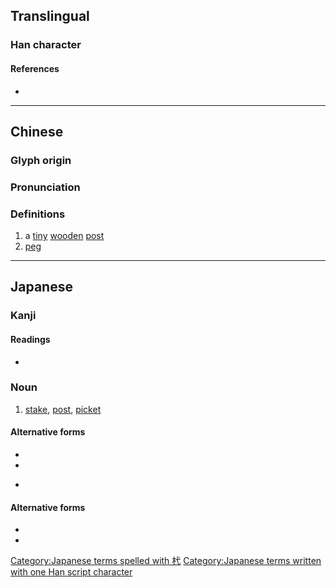 {{character info/new}}
==Translingual==

===Han character===
{{Han char|rn=75|rad=木|as=03|sn=7|four=43940|canj=DIP|ids=⿰木弋}}

====References====
* {{Han ref|kx=0512.050|dkj=14473|dj=0897.010|hdz=21160.020|uh=6759|ud=26457|bh=CB40|bd=52032}}

----

==Chinese==
{{zh-forms}}

===Glyph origin===
{{Han etym}}

===Pronunciation===
{{zh-pron
|m=yì
|c=jik6
|mc=y
|oc=y
|ma=
|cat=n
}}

===Definitions===
{{zh-hanzi}}

# a [[tiny]] [[wooden]] [[post]]
# [[peg]]

----

==Japanese==

===Kanji===
{{ja-kanji|grade=|rs=木03}}

====Readings====
* {{ja-readings|on=[[よく]] (yoku)|kun=[[くい]] (kui)}}

===Noun===
{{ja-noun|くい}}

# [[stake]], [[post]], [[picket]]

====Alternative forms====
* {{l|ja|杭}}
* {{l|ja|株}}

{{ja-noun|くいぜ|hhira=くいせ}}

* {{l|ja|stump}}

====Alternative forms====
* {{l|ja|杭}}
* {{l|ja|株}}

[[Category:Japanese terms spelled with 杙]]
[[Category:Japanese terms written with one Han script character]]